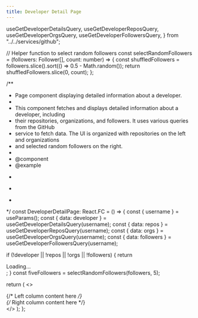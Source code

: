 ```yaml
---
title: Developer Detail Page
---
```



  useGetDeveloperDetailsQuery,
  useGetDeveloperReposQuery,
  useGetDeveloperOrgsQuery,
  useGetDeveloperFollowersQuery,
} from "../../services/github";

// Helper function to select random followers
const selectRandomFollowers = (followers: Follower[], count: number) => {
  const shuffledFollowers = followers.slice().sort(() => 0.5 - Math.random());
  return shuffledFollowers.slice(0, count);
};

/**
 * Page component displaying detailed information about a developer.
 *
 * This component fetches and displays detailed information about a developer, including
 * their repositories, organizations, and followers. It uses various queries from the GitHub
 * service to fetch data. The UI is organized with repositories on the left and organizations
 * and selected random followers on the right.
 *
 * @component
 * @example
 * ```tsx
 * <DeveloperDetailPage />
 * ```
 */
const DeveloperDetailPage: React.FC = () => {
  const { username } = useParams();
  const { data: developer } = useGetDeveloperDetailsQuery(username);
  const { data: repos } = useGetDeveloperReposQuery(username);
  const { data: orgs } = useGetDeveloperOrgsQuery(username);
  const { data: followers } = useGetDeveloperFollowersQuery(username);

  if (!developer || !repos || !orgs || !followers) {
    return <div>Loading...</div>;
  }
  const fiveFollowers = selectRandomFollowers(followers, 5);

  return (
    <>
      <Navbar />
      <div className="flex items-center justify-center min-h-screen py-8">
        <div className="bg-white mt-24 p-8 shadow-lg transform translate-y-20 animate-slide-in">
          <div className="grid grid-cols-2 gap-8">
            <div className="col-span-1">
              {/* Left column content here */}
              <ReposList developer={developer} repos={repos} />
            </div>
            <div className="col-span-1">
              {/* Right column content here */}
              <div className="text-gray-700">
                <FollowersList followers={fiveFollowers} />
                <OrgsList developer={developer} org={orgs} />
              </div>
            </div>
          </div>
        </div>
      </div>
    </>
  );
};

